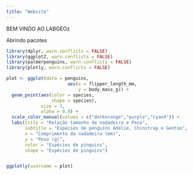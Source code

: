 ```yaml
---
title: "Website"
---
```


BEM VINDO AO LABGEOz



Abrindo pacotes
```r

library(dplyr, warn.conflicts = FALSE)
library(ggplot2, warn.conflicts = FALSE)
library(palmerpenguins, warn.conflicts = FALSE)
library(plotly, warn.conflicts = FALSE)

```

  
```r
plot <- ggplot(data = penguins, 
                       aes(x = flipper_length_mm,
                           y = body_mass_g)) +
  geom_point(aes(color = species, 
                 shape = species),
             size = 3,
             alpha = 0.8) +
  scale_color_manual(values = c("darkorange","purple","cyan4")) +
  labs(title = "Relação tamanho de nadadeira e Peso",
       subtitle = "Especies de penguins Adelie, Chinstrap e Gentoo",
       x = "Comprimento da nadadeira (mm)",
       y = "Peso (g)",
       color = "Espécies de pinguins",
       shape = "Espécies de pinguins")


ggplotly(username = plot)
```

